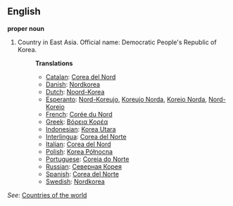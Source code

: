 ==English==

'''proper noun'''

# Country in East Asia. Official name: Democratic People's Republic of Korea.
#:'''Translations'''
#:*[[Catalan]]: [[Corea del Nord]]
#:*[[Danish]]: [[Nordkorea]]
#:*[[Dutch]]: [[Noord-Korea]]
#:*[[Esperanto]]: [[Nord-Koreujo]], [[Koreujo Norda]], [[Koreio Norda]], [[Nord-Koreio]]
#:*[[French]]: [[Corée du Nord]]
#:*[[Greek]]: [[Βόρεια Κορέα]]
#:*[[Indonesian]]: [[Korea Utara]]
#:*[[Interlingua]]: [[Corea del Norte]]
#:*[[Italian]]: [[Corea del Nord]]
#:*[[Polish]]: [[Korea Północna]]
#:*[[Portuguese]]: [[Coreia do Norte]]
#:*[[Russian]]: [[Северная Корея]]
#:*[[Spanish]]: [[Corea del Norte]]
#:*[[Swedish]]: [[Nordkorea]]

''See'': [[Countries of the world]]